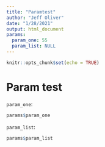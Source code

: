 ```yaml
---
title: "Paramtest"
author: "Jeff Oliver"
date: "1/28/2021"
output: html_document
params:
  param_one: 55
  param_list: NULL
---
```


```r
knitr::opts_chunk$set(echo = TRUE)
```

# Param test

`param_one`: 

```r
params$param_one
```

`param_list`: 

```r
params$param_list
```

